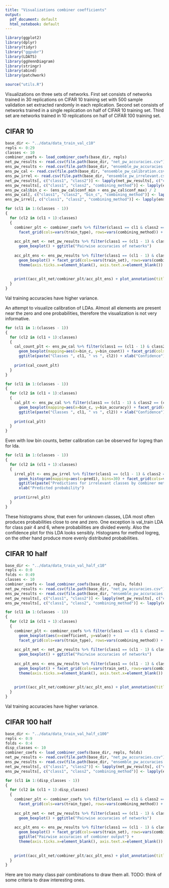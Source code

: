 ```yaml
---
title: "Visualizations combiner coefficients"
output:
  pdf_document: default
  html_notebook: default
---
```


```r
library(ggplot2)
library(dplyr)
library(tidyr)
library("ggpubr")
library(LDATS)
library(ggVennDiagram)
library(stringr)
library(abind)
library(patchwork)

source("utils.R")
```
Visualizations on three sets of networks. First set consists of networks trained in 30 replications on CIFAR 10 training set with 500 sample validation set extracted randomly in each replication. Second set consists of networks trained in a single replication on half of CIFAR 10 training set. Third set are networks trained in 10 replications on half of CIFAR 100 training set.


## CIFAR 10

```r
base_dir <- "../data/data_train_val_c10"
repls <- 0:29
classes <- 10
combiner_coefs <- load_combiner_coefs(base_dir, repls)
net_pw_results <- read.csv(file.path(base_dir, "net_pw_accuracies.csv"))
ens_pw_results <- read.csv(file.path(base_dir, "ensemble_pw_accuracies.csv"))
ens_pw_cal <- read.csv(file.path(base_dir, "ensemble_pw_calibration.csv"))
ens_pw_irrel <- read.csv(file.path(base_dir, "ensemble_pw_irrelevant.csv"))
net_pw_results[, c("class1", "class2")] <- lapply(net_pw_results[, c("class1", "class2")], as.factor)
ens_pw_results[, c("class1", "class2", "combining_method")] <- lapply(ens_pw_results[, c("class1", "class2", "combining_method")], as.factor)
ens_pw_cal$bin_c <- (ens_pw_cal$conf_min + ens_pw_cal$conf_max) / 2
ens_pw_cal[, c("class1", "class2", "bin_c", "combining_method")] <- lapply(ens_pw_cal[, c("class1", "class2", "bin_c", "combining_method")], as.factor)
ens_pw_irrel[, c("class1", "class2", "combining_method")] <- lapply(ens_pw_irrel[, c("class1", "class2", "combining_method")], as.factor)

```

```r
for (cl1 in 1:(classes - 1))
{
  for (cl2 in (cl1 + 1):classes)
  {
    combiner_plt <- combiner_coefs %>% filter(class1 == cl1 & class2 == cl2) %>% ggplot() + geom_boxplot(aes(x=coefficient, y=value)) +
      facet_grid(cols=vars(train_type), rows=vars(combining_method)) + ggtitle("combiner coefficients")
    
    acc_plt_net <- net_pw_results %>% filter(class1 == (cl1 - 1) & class2 == (cl2 - 1)) %>% ggplot(mapping=aes(x=network, y=accuracy)) + 
      geom_boxplot() + ggtitle("Pairwise accuracies of networks")
    
    acc_plt_ens <- ens_pw_results %>% filter(class1 == (cl1 - 1) & class2 == (cl2 - 1)) %>% ggplot(mapping=aes(y=accuracy)) +
      geom_boxplot() + facet_grid(cols=vars(train_set), rows=vars(combining_method)) + ggtitle("Pairwise accuracies of combiner output") +
      theme(axis.ticks.x=element_blank(), axis.text.x=element_blank())
    
    
    print((acc_plt_net/combiner_plt/acc_plt_ens) + plot_annotation(title=paste("Classes ", cl1, " vs ", cl2)))
  }
}
```
Val training accuracies have higher variance.


An attempt to visualize calibration of LDAs. Almost all elements are present near the zero and one probabilities, therefore the visualization is not very informative.
```r
for (cl1 in 1:(classes - 1))
{
  for (cl2 in (cl1 + 1):classes)
  {
    cal_count_plt <- ens_pw_cal %>% filter(class1 == (cl1 - 1) & class2 == (cl2 - 1)) %>% ggplot() +
      geom_boxplot(mapping=aes(x=bin_c, y=bin_count)) + facet_grid(cols=vars(train_set), rows=vars(combining_method)) +
      ggtitle(paste("Classes ", cl1, " vs ", cl2)) + xlab("Confidence") + ylab("Count")
    
    print(cal_count_plt)
  }
}
```


```r
for (cl1 in 1:(classes - 1))
{
  for (cl2 in (cl1 + 1):classes)
  {
    cal_plt <- ens_pw_cal %>% filter(class1 == (cl1 - 1) & class2 == (cl2 - 1)) %>% ggplot() +
      geom_boxplot(mapping=aes(x=bin_c, y=bin_accuracy)) + facet_grid(cols=vars(train_set), rows=vars(combining_method)) +
      ggtitle(paste("Classes ", cl1, " vs ", cl2)) + xlab("Confidence") + ylab("Accuracy")
    
    print(cal_plt)
  }
}
```
Even with low bin counts, better calibration can be observed for logreg than for lda.

```r
for (cl1 in 1:(classes - 1))
{
  for (cl2 in (cl1 + 1):classes)
  {
    irrel_plt <- ens_pw_irrel %>% filter(class1 == (cl1 - 1) & class2 == (cl2 - 1)) %>% ggplot() +
      geom_histogram(mapping=aes(x=pred1), bins=30) + facet_grid(cols=vars(train_set), rows=vars(combining_method)) +
      ggtitle(paste("Predictions for irrelevant classes by combiner method ", cl1, " vs ", cl2)) +
      xlab("Predicted probability")
    
    print(irrel_plt)
  }
}
```
These histograms show, that even for unknown classes, LDA most often produces probabilities close to one and zero. One exception is val_train LDA for class pair 4 and 6, where probabilities are divided evenly. Also the confidence plot for this LDA looks sensibly.
Histograms for method logreg, on the other hand produce more evenly distributed probabilities.


## CIFAR 10 half

```r
base_dir <- "../data/data_train_val_half_c10"
repls <- 0:0
folds <- 0:49
classes <- 10
combiner_coefs <- load_combiner_coefs(base_dir, repls, folds)
net_pw_results <- read.csv(file.path(base_dir, "net_pw_accuracies.csv"))
ens_pw_results <- read.csv(file.path(base_dir, "ensemble_pw_accuracies.csv"))
net_pw_results[, c("class1", "class2")] <- lapply(net_pw_results[, c("class1", "class2")], as.factor)
ens_pw_results[, c("class1", "class2", "combining_method")] <- lapply(ens_pw_results[, c("class1", "class2", "combining_method")], as.factor)
```

```r
for (cl1 in 1:(classes - 1))
{
  for (cl2 in (cl1 + 1):classes)
  {
    combiner_plt <- combiner_coefs %>% filter(class1 == cl1 & class2 == cl2) %>% ggplot() + 
      geom_boxplot(aes(x=coefficient, y=value)) +
      facet_grid(cols=vars(train_type), rows=vars(combining_method)) + ggtitle("combiner coefficients")
    
    acc_plt_net <- net_pw_results %>% filter(class1 == (cl1 - 1) & class2 == (cl2 - 1)) %>% ggplot(mapping=aes(x=network, y=accuracy)) + 
      geom_boxplot() + ggtitle("Pairwise accuracies of networks")
    
    acc_plt_ens <- ens_pw_results %>% filter(class1 == (cl1 - 1) & class2 == (cl2 - 1)) %>% ggplot(mapping=aes(y=accuracy)) +
      geom_boxplot() + facet_grid(cols=vars(train_set), rows=vars(combining_method)) + ggtitle("Pairwise accuracies of combiner output") +
      theme(axis.ticks.x=element_blank(), axis.text.x=element_blank())
    
    
    print((acc_plt_net/combiner_plt/acc_plt_ens) + plot_annotation(title=paste("Classes ", cl1, " vs ", cl2)))
  }
}
```
Val training accuracies have higher variance.

## CIFAR 100 half

```r
base_dir <- "../data/data_train_val_half_c100"
repls <- 0:9
folds <- 0:4
disp_classes <- 10
combiner_coefs <- load_combiner_coefs(base_dir, repls, folds)
net_pw_results <- read.csv(file.path(base_dir, "net_pw_accuracies.csv"))
ens_pw_results <- read.csv(file.path(base_dir, "ensemble_pw_accuracies.csv"))
net_pw_results[, c("class1", "class2")] <- lapply(net_pw_results[, c("class1", "class2")], as.factor)
ens_pw_results[, c("class1", "class2", "combining_method")] <- lapply(ens_pw_results[, c("class1", "class2", "combining_method")], as.factor)
```

```r
for (cl1 in 1:(disp_classes - 1))
{
  for (cl2 in (cl1 + 1):disp_classes)
  {
    combiner_plt <- combiner_coefs %>% filter(class1 == cl1 & class2 == cl2) %>% ggplot() + geom_boxplot(aes(x=coefficient, y=value)) +
      facet_grid(cols=vars(train_type), rows=vars(combining_method)) + ggtitle("Combiner coefficients")
    
    acc_plt_net <- net_pw_results %>% filter(class1 == (cl1 - 1) & class2 == (cl2 - 1)) %>% ggplot(mapping=aes(x=network, y=accuracy)) + 
      geom_boxplot() + ggtitle("Pairwise accuracies of networks")
    
    acc_plt_ens <- ens_pw_results %>% filter(class1 == (cl1 - 1) & class2 == (cl2 - 1)) %>% ggplot(mapping=aes(y=accuracy)) +
      geom_boxplot() + facet_grid(cols=vars(train_set), rows=vars(combining_method)) + 
      ggtitle("Pairwise accuracies of combiner output") +
      theme(axis.ticks.x=element_blank(), axis.text.x=element_blank())
    
    
    print((acc_plt_net/combiner_plt/acc_plt_ens) + plot_annotation(title=paste("Classes ", cl1, " vs ", cl2)))
  }
}
```

Here are too many class pair combinations to draw them all. TODO: think of some criteria to draw interesting ones. 
